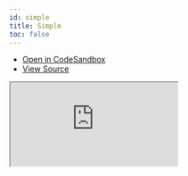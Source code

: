 ```yaml
---
id: simple
title: Simple
toc: false
---
```


- [Open in CodeSandbox](https://codesandbox.io/s/github/TanStack/svelte-query/tree/master/examples/simple)
- [View Source](https://github.com/TanStack/svelte-query/tree/master/examples/simple)

<iframe
  src="https://codesandbox.io/embed/github/TanStack/svelte-query/tree/svelte-query-docs/examples/simple?autoresize=1&fontsize=14&theme=dark"
  title="TanStack/svelte-query: basic"
  sandbox="allow-forms allow-modals allow-popups allow-presentation allow-same-origin allow-scripts"
  style={{
    width: '100%',
    height: '80vh',
    border: '0',
    borderRadius: 8,
    overflow: 'hidden',
    position: 'static',
    zIndex: 0,
  }}
></iframe>
